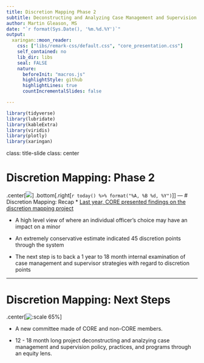 ```yaml
---
title: Discretion Mapping Phase 2
subtitle: Deconstructing and Analyzing Case Management and Supervision
author: Martin Gleason, MS
date: "`r format(Sys.Date(), '%m.%d.%Y')`"
output:
  xaringan::moon_reader:
    css: ["libs/remark-css/default.css", "core_presentation.css"]
    self_contained: no
    lib_dir: libs
    seal: FALSE
    nature:
      beforeInit: "macros.js"
      highlightStyle: github
      highlightLines: true
      countIncrementalSlides: false

---
```

```r
library(tidyverse) 
library(lubridate)
library(kableExtra)
library(viridis)
library(plotly)
library(xaringan)

```
class: title-slide
class: center

# Discretion Mapping: Phase 2
.center[![](img/core_logo.png)]
.bottom[.right[`r today() %>% format("%A, %B %d, %Y")`]]
---
# Discretion Mapping: Recap
*  [Last  year, CORE presented findings on the discretion mapping project](https://martin-gleason.github.io/discretion-mapping/discretion_presentation.html)

  * A high level view of where an individual officer’s choice may have an impact on a minor
  
  * An extremely conservative estimate indicated 45 discretion points through the system

* The next step is to back a 1 year to 18 month internal examination of case management and supervisor strategies with regard to discretion points

---
# Discretion Mapping: Next Steps

.center[![:scale 65%](img/discretion_mapping.gif)]

* A new committee made of CORE and non-CORE members.

* 12 - 18 month long project deconstructing and analzying case management and supervision policy, practices, and programs through an equity lens.









